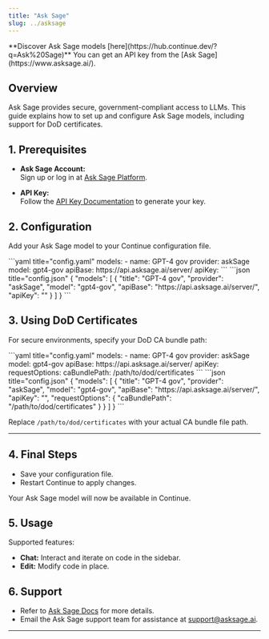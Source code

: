 ```yaml
---
title: "Ask Sage"
slug: ../asksage
---
```


<Tip>
  **Discover Ask Sage models [here](https://hub.continue.dev/?q=Ask%20Sage)**
</Tip>

<Info>
  You can get an API key from the [Ask Sage](https://www.asksage.ai/).
</Info>


## Overview

Ask Sage provides secure, government-compliant access to LLMs. This guide explains how to set up and configure Ask Sage models, including support for DoD certificates.

## 1. Prerequisites

- **Ask Sage Account:**  
  Sign up or log in at [Ask Sage Platform](https://chat.asksage.ai/).

- **API Key:**  
  Follow the [API Key Documentation](https://docs.asksage.ai/docs/api-documentation/api-documentation.html) to generate your key.


## 2. Configuration

Add your Ask Sage model to your Continue configuration file.


<Tabs>
  <Tab title="YAML">
  ```yaml title="config.yaml"
  models:
    - name: GPT-4 gov
      provider: askSage
      model: gpt4-gov
      apiBase: https://api.asksage.ai/server/
      apiKey: <YOUR_ASK_SAGE_API_KEY>
  ```
  </Tab>
  <Tab title="JSON">
  ```json title="config.json"
  {
    "models": [
      {
        "title": "GPT-4 gov",
        "provider": "askSage",
        "model": "gpt4-gov",
        "apiBase": "https://api.asksage.ai/server/",
        "apiKey": "<YOUR_ASK_SAGE_API_KEY>"
      }
    ]
  }
  ```
  </Tab>
</Tabs>

## 3. Using DoD Certificates

For secure environments, specify your DoD CA bundle path:


<Tabs>
  <Tab title="YAML">
  ```yaml title="config.yaml"
  models:
    - name: GPT-4 gov
      provider: askSage
      model: gpt4-gov
      apiBase: https://api.asksage.ai/server/
      apiKey: <YOUR_ASK_SAGE_API_KEY>
      requestOptions:
        caBundlePath: /path/to/dod/certificates
  ```
  </Tab>
  <Tab title="JSON">
  ```json title="config.json"
  {
    "models": [
      {
        "title": "GPT-4 gov",
        "provider": "askSage",
        "model": "gpt4-gov",
        "apiBase": "https://api.asksage.ai/server/",
        "apiKey": "<YOUR_ASK_SAGE_API_KEY>",
        "requestOptions": {
          "caBundlePath": "/path/to/dod/certificates"
        }
      }
    ]
  }
  ```
  </Tab>
</Tabs>

Replace `/path/to/dod/certificates` with your actual CA bundle file path.

---

## 4. Final Steps

- Save your configuration file.
- Restart Continue to apply changes.

Your Ask Sage model will now be available in Continue.

## 5. Usage

Supported features:

- **Chat:** Interact and iterate on code in the sidebar.
- **Edit:** Modify code in place.

## 6. Support

- Refer to [Ask Sage Docs](https://docs.asksage.ai/docs/api-documentation/api-documentation.html) for more details.
- Email the Ask Sage support team for assistance at support@asksage.ai.

---

